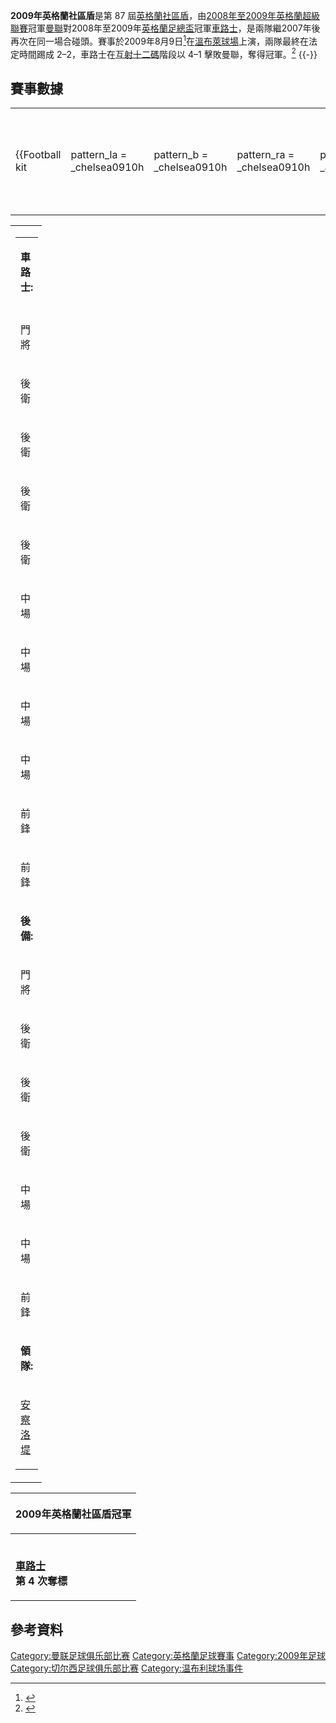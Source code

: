 {{noteTA
|G1=uefa
|G2=MUFC
|G3=laliga
|T=2009年英格蘭社區盾
}}
{{Infobox football match
| title = 2009年英格蘭社區盾
| image = 
| event = 
| team1 = [[車路士|車路士]]
| team1association = <!-- 注释出：[[File:Chelsea_FC.svg|100px]] -->
| team1score = 2
| team2	= [[曼聯|曼聯]]
| team2association = <!-- 注释出：[[File:ManchesterUnitedFC.svg|100px]] -->
| team2score = 2
| details = 車路士[[互射十二碼|互射十二碼]]贏4–1
| date = 2009年8月9日
| stadium = [[溫布萊球場|溫布萊球場]]
| city = [[倫敦|倫敦]]
| man_of_the_match1a= [[卡華路|卡華路]]（車路士）
| referee = 科爾
| attendance = 85,896
| weather = 天晴
| previous = [[2008年英格蘭社區盾|2008]]
| next = [[2010年英格蘭社區盾|2010]]
}}
'''2009年英格蘭社區盾'''是第 87 屆[[英格蘭社區盾|英格蘭社區盾]]，由[[2008年至2009年英格蘭超級聯賽|2008年至2009年英格蘭超級聯賽]]冠軍[[曼聯|曼聯]]對2008年至2009年[[英格蘭足總盃|英格蘭足總盃]]冠軍[[車路士|車路士]]，是兩隊繼2007年後再次在同一場合碰頭。賽事於2009年8月9日<ref>{{cite news |title=Shield date confirmed |url=http://www.thefa.com/TheFACup/FACompetitions/TheFACommunityShield/NewsAndFeatures/2009/Shield_date_confirmed.aspx |work=TheFA.com |publisher=The Football Association |date=2009年3月2日 |accessdate=2009年5月15日 |archive-date=2012年4月5日 |archive-url=https://www.webcitation.org/66gaddwdA?url=http://www.thefa.com/Competitions/FACompetitions/TheFACommunityShield/newsandfeatures/2009/shield_date_confirmed.aspx |dead-url=no }}</ref>在[[溫布萊球場|溫布萊球場]]上演，兩隊最終在法定時間踢成 2–2，車路士在[[互射十二碼|互射十二碼]]階段以 4–1 擊敗曼聯，奪得冠軍。<ref>{{cite news |title=Chelsea 2 - 2 Man Utd |url=http://news.bbc.co.uk/sport1/hi/football/8190061.stm |work=BBC Sport |publisher=British Broadcasting Corporation |date=2009年8月9日 |accessdate=2009年8月10日 |archive-date=2017年9月12日 |archive-url=https://web.archive.org/web/20170912053332/http://news.bbc.co.uk/sport1/hi/football/8190061.stm |dead-url=no }}</ref>
{{-}}

== 賽事數據 ==
{{footballbox
|date=2009年8月9日
|time=15:00<br />（BST）
|team1 = [[車路士|車路士]]
|score =  2 – 2
|team2 = [[曼聯|曼聯]]
|goals1 = [[卡華路|卡華路]] {{goal|52}}<br /> [[林柏特|林柏特]] {{goal|70}}
|goals2= [[蘭尼|蘭尼]] {{goal|10}}<br /> [[朗尼|朗尼]] {{goal|90+2}}
|stadium = [[溫布萊球場|溫布萊球場]]
|attendance = 85,896
|report = [http://www.thefa.com/TheFACup/FACompetitions/TheFACommunityShield/FAMatchCentre/2009/Chelsea_v_ManUtd/manutd_chelsea_report_090809.aspx 報告]
|referee = 科爾
}}
{{penshootoutbox
|penalties1=[[林柏特|林柏特]] {{pengoal}}<br />[[波歷克|波歷克]] {{pengoal}}<br />[[杜奧巴|杜奧巴]] {{pengoal}}<br />[[沙洛文卡奴|沙洛文卡奴]] {{pengoal}}
|penaltyscore=4 – 1
|penalties2={{penmiss|被救出}} [[傑斯|傑斯]]<br />{{pengoal}} [[卡域克|卡域克]]<br />{{penmiss|被救出}} [[艾夫拿|艾夫拿]] }}
{| width=92% |
|-
|{{Football kit      
 |pattern_la = _chelsea0910h
 |pattern_b  = _chelsea0910h
 |pattern_ra = _chelsea0910h
 |pattern_sh = _adidaswhite
 |pattern_so = _3_stripes_blue
 |leftarm    = 0000FF
 |body       = 0000FF
 |rightarm   = 0000FF
 |shorts     = 0000FF
 |socks      = FFFFFF
 |title      = 車路士
}}
|{{Football kit
 |pattern_la = 
 |pattern_b  = _manutd_09-10_home
 |pattern_ra = 
 |pattern_sh = _blanksides
 |pattern_so = 
 |leftarm    = E20E0E
 |body       = E20E0E
 |rightarm   = E20E0E
 |shorts     = E20E0E
 |socks      = 000000
 |title      = 曼聯
}}
|}
{| width="100%"
|valign="top" width="50%"|
{| style="font-size: 90%" cellspacing="0" cellpadding="0"
|colspan="4"|'''車路士:'''
|-
!width=50| !!width=25|
|-
|門將 ||'''1''' ||{{flagicon|CZE}} [[施治|施治]]
|-
|後衛 ||'''2''' ||{{flagicon|SRB}} [[布拉尼斯拉夫·伊雲奴域|伊雲奴域]] || {{yel|13}} || {{suboff|46}}
|-
|後衛 ||'''6''' ||{{flagicon|POR}} [[卡華路|卡華路]]
|-
|後衛 ||'''26'''||{{flagicon|ENG}} [[泰利|泰利]] [[File:Captain_sports.svg|10px]]
|-
|後衛 ||'''3''' ||{{flagicon|ENG}} [[艾殊利高爾|艾殊利高爾]]
|-
|中場 ||'''12'''||{{flagicon|NGA}} [[米基爾|米基爾]] || || {{suboff|65}}
|-
|中場 ||'''5''' ||{{flagicon|GHA}} [[艾辛|艾辛]]
|-
|中場 ||'''15'''||{{flagicon|FRA}} [[馬路達|馬路達]] || || {{suboff|78}}
|-
|中場 ||'''8''' ||{{flagicon|ENG}} [[林柏特|林柏特]]
|-
|前鋒 ||'''39'''||{{flagicon|FRA}} [[安歷卡|安歷卡]] || || {{suboff|84}}
|-
|前鋒 ||'''11'''||{{flagicon|CIV}} [[杜奧巴|杜奧巴]]
|-
|colspan=3|'''後備:'''
|-
|門將 ||'''40'''||{{flagicon|POR}} [[希拉里奧|希拉里奧]]
|-
|後衛 ||'''17'''||{{flagicon|POR}} [[保辛華|保辛華]] || || {{subon|46}}
|-
|後衛 ||'''33'''||{{flagicon|BRA}} [[阿歷士·洛里高|阿歷斯]]
|-
|後衛 ||'''35'''||{{flagicon|BRA}} [[比列堤|比列堤]]
|-
|中場 ||'''13'''||{{flagicon|GER}} [[波歷克|波歷克]] || || {{subon|65}}
|-
|中場 ||'''20'''||{{flagicon|POR}} [[迪高|迪高]] || || {{subon|78}}
|-
|前鋒 ||'''21'''||{{flagicon|CIV}} [[沙洛文卡奴|沙洛文卡奴]] || || {{subon|84}}
|-
|colspan=3|'''領隊:'''
|-
|colspan=4|{{flagicon|ITA}} [[安察洛堤|安察洛堤]]
|}
|valign="top"|[[File:Chelsea_vs_Man_Utd_2009-08-09.svg|300px]]
|valign="top" width="50%"|
{| style="font-size: 90%" cellspacing="0" cellpadding="0" align=center
|colspan="4"|'''曼聯:'''
|-
!width=50| !!width=25|
|-
|門將 ||'''12'''||{{flagicon|ENG}} [[賓·科士打|賓·科士打]]
|-
|後衛 ||'''22'''||{{flagicon|IRL}} [[奧沙|奧沙]] || || {{suboff|75}}
|-
|後衛 ||'''5''' ||{{flagicon|ENG}} [[里奧·費迪南|里奧·費迪南]] [[File:Captain_sports.svg|10px]]
|-
|後衛 ||'''23'''||{{flagicon|NIR}} [[莊尼·伊雲斯|伊雲斯]]
|-
|後衛 ||'''3''' ||{{flagicon|FRA}} [[艾夫拿|艾夫拿]] || {{yel|80}}
|-
|中場 ||'''17'''||{{flagicon|POR}} [[蘭尼|蘭尼]] || || {{suboff|63}}
|-
|中場 ||'''24'''||{{flagicon|SCO}} [[費查|費查]] || || {{suboff|75}}
|-
|中場 ||'''16'''||{{flagicon|ENG}} [[卡域克|卡域克]]
|-
|中場 ||'''13'''||{{flagicon|KOR}} [[朴智星|朴智星]] || || {{suboff|75}}
|-
|前鋒 ||'''10'''||{{flagicon|ENG}} [[朗尼|朗尼]]
|-
|前鋒 ||'''9''' ||{{flagicon|BUL}} [[貝碧托夫|貝碧托夫]] || {{yel|4}} || {{suboff|75}}
|-
|colspan=3|'''後備:'''
|-
|門將 ||'''29'''||{{flagicon|POL}} [[古斯錫|古斯錫]]
|-
|後衛 ||'''20'''||{{flagicon|BRA}} [[法比奧·達施華|法比奧·達施華]] || || {{subon|75}}
|-
|中場 ||'''11'''||{{flagicon|WAL}} [[傑斯|傑斯]] || || {{subon|75}}
|-
|中場 ||'''18'''||{{flagicon|ENG}} [[史高斯|史高斯]] || || {{subon|75}}
|-
|中場 ||'''25'''||{{flagicon|ECU}} [[安東尼奧·華倫西亞|華蘭西亞]] || || {{subon|63}}
|-
|中場 ||'''28'''||{{flagicon|IRL}} [[達朗·傑臣|傑遜]]
|-
|前鋒 ||'''7''' ||{{flagicon|ENG}} [[奧雲|奧雲]] || {{yel|86}} || {{subon|75}}
|-
|colspan=3|'''領隊:'''
|-
|colspan=4|{{flagicon|SCO}} [[費格遜爵士|費格遜爵士]]
|}
|}
{| class="wikitable" style="text-align: center; margin: 0 auto;"
|-
!'''2009年英格蘭社區盾'''冠軍
|-
|<!-- 注释出：[[File:Chelsea_FC.svg|120px]] --><br />'''[[車路士|車路士]]'''<br />'''第 4 次奪標'''
|}

== 參考資料 ==
{{reflist}}

[[Category:曼联足球俱乐部比赛|Category:曼联足球俱乐部比赛]]
[[Category:英格蘭足球賽事|Category:英格蘭足球賽事]]
[[Category:2009年足球|Category:2009年足球]]
[[Category:切尔西足球俱乐部比赛|Category:切尔西足球俱乐部比赛]]
[[Category:温布利球场事件|Category:温布利球场事件]]